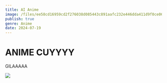 ```yaml
---
title: AI Anime
image: /files/ee58cd16959cd2f276038d085443c891aafc232e446dda411d9f0ce06e0c274a.png
publish: true
genre: Anime
date: 2024-07-19
---
```

# ANIME CUYYYY

GILAAAAA

![](https://raw.githubusercontent.com/gawrarr/coba/main/files/ee58cd16959cd2f276038d085443c891aafc232e446dda411d9f0ce06e0c274a.png)